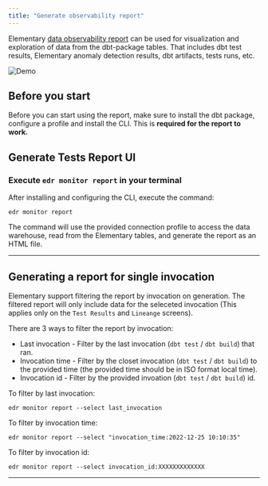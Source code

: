 ```yaml
---
title: "Generate observability report"
---
```


Elementary [data observability report](/understand-elementary/elementary-report-ui) can be used for visualization and exploration of data from the dbt-package tables. That includes dbt test results, Elementary anomaly detection results, dbt artifacts, tests runs, etc.

<Frame>
  <img
    src="https://raw.githubusercontent.com/elementary-data/elementary/master/static/report_ui.gif"
    alt="Demo"
  />
</Frame>

## Before you start

Before you can start using the report, make sure to install the dbt package, configure a profile and install the CLI.
This is **required for the report to work.**

<Accordion title="dbt package installation">

<Snippet file="install-dbt-package.mdx" />

</Accordion>

<Accordion title="Configure connection profile">

<Snippet file="add-connection-profile.mdx" />

</Accordion>

<Accordion title="Install CLI">

<Snippet file="install-cli.mdx" />

</Accordion>

## Generate Tests Report UI

### Execute `edr monitor report` in your terminal

After installing and configuring the CLI, execute the command:

```shell
edr monitor report
```

The command will use the provided connection profile to access the data warehouse, read from the Elementary tables, and generate the report as an HTML file.

---

## Generating a report for single invocation

Elementary support filtering the report by invocation on generation.
The filtered report will only include data for the seleceted invocation (This applies only on the `Test Results` and `Lineange` screens).

There are 3 ways to filter the report by invocation:

- Last invocation - Filter by the last invocation (`dbt test` / `dbt build`) that ran.
- Invocation time - Filter by the closet invocation (`dbt test` / `dbt build`) to the provided time (the provided time should be in ISO format local time).
- Invocation id - Filter by the provided invoation (`dbt test` / `dbt build`) id.

To filter by last invocation:

```shell
edr monitor report --select last_invocation
```

To filter by invocation time:

```shell
edr monitor report --select "invocation_time:2022-12-25 10:10:35"
```

To filter by invocation id:

```shell
edr monitor report --select invocation_id:XXXXXXXXXXXXX
```

---

<Snippet file="share-report.mdx" />
